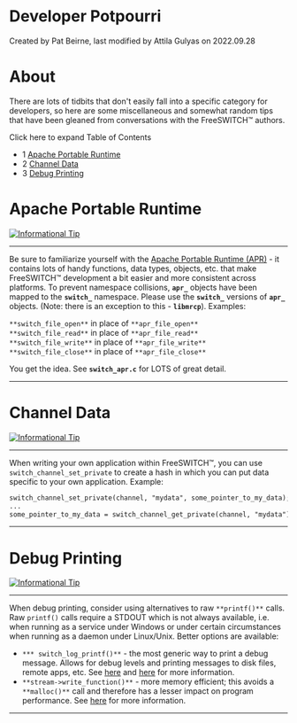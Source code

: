 
# Developer Potpourri 

 Created by  Pat Beirne, last modified by  Attila Gulyas on 2022.09.28

# About

There are lots of tidbits that don't easily fall into a specific category for developers, so here are some miscellaneous and somewhat random tips that have been gleaned from conversations with the FreeSWITCH™ authors.

Click here to expand Table of Contents

* 1 [Apache Portable Runtime](#apache-portable-runtime)
* 2 [Channel Data](#channel-data)
* 3 [Debug Printing](#debug-printing)

# Apache Portable Runtime

[![Informational Tip](https://wiki.freeswitch.org/images/thumb/b/b3/Info.png/64px-Info.png)](https://wiki.freeswitch.org/wiki/File:Info.png "Informational Tip")

---

Be sure to familiarize yourself with the [Apache Portable Runtime (APR)](https://apr.apache.org/) \- it contains lots of handy functions, data types, objects, etc. that make FreeSWITCH™ development a bit easier and more consistent across platforms. To prevent namespace collisions, **`apr_`** objects have been mapped to the **`switch_`** namespace. Please use the **`switch_`** versions of **`apr_`** objects. (Note: there is an exception to this - **`libmrcp`**). Examples:

`**switch_file_open**` in place of `**apr_file_open**`  
`**switch_file_read**` in place of `**apr_file_read**`  
`**switch_file_write**` in place of `**apr_file_write**`  
`**switch_file_close**` in place of `**apr_file_close**`

You get the idea. See **`switch_apr.c`** for LOTS of great detail.

---

# Channel Data

[![Informational Tip](https://wiki.freeswitch.org/images/thumb/b/b3/Info.png/64px-Info.png)](https://wiki.freeswitch.org/wiki/File:Info.png "Informational Tip")

---

When writing your own application within FreeSWITCH™, you can use `switch_channel_set_private` to create a hash in which you can put data specific to your own application. Example:

```xml
switch_channel_set_private(channel, "mydata", some_pointer_to_my_data);
...
some_pointer_to_my_data = switch_channel_get_private(channel, "mydata");
```

---

# Debug Printing

[![Informational Tip](https://wiki.freeswitch.org/images/thumb/b/b3/Info.png/64px-Info.png)](https://wiki.freeswitch.org/wiki/File:Info.png "Informational Tip")

---

When debug printing, consider using alternatives to raw `**printf()**` calls. Raw `printf()` calls require a STDOUT which is not always available, i.e. when running as a service under Windows or under certain circumstances when running as a daemon under Linux/Unix. Better options are available:

* `*** switch_log_printf()**` \- the most generic way to print a debug message. Allows for debug levels and printing messages to disk files, remote apps, etc. See [here](http://docs.freeswitch.org/group%5F%5Flog.html#ga3) and [here](http://docs.freeswitch.org/switch%5F%5Flog%5F8c.html#a12) for more information.
* `**stream->write_function()**` \- more memory efficient; this avoids a `**malloc()**` call and therefore has a lesser impact on program performance. See [here](http://docs.freeswitch.org/structswitch%5F%5Fstream%5F%5Fhandle.html) for more information.

---

  

